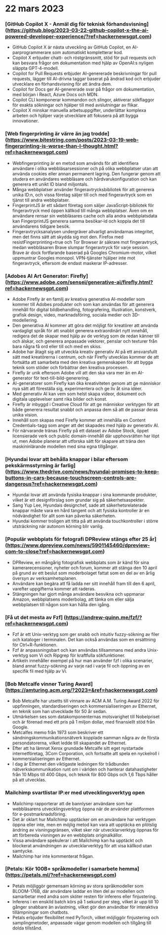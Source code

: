 
<Steps>

# 22 mars 2023

### [GitHub Copilot X - Anmäl dig för teknisk förhandsvisning] (https://github.blog/2023-03-22-github-copilot-x-the-ai-powered-developer-experience/?ref=hackernewsgpt.com)

- GitHub Copilot X är nästa utveckling av GitHub Copilot, en AI-parprogrammerare som automatiskt kompletterar kod.
- Copilot X erbjuder chatt- och röstgränssnitt, stöd för pull requests och kan besvara frågor om dokumentation med hjälp av OpenAI:s nyligen släppta GPT-4-modell.
- Copilot for Pull Requests erbjuder AI-genererade beskrivningar för pull requests, lägger till AI-drivna taggar baserat på ändrad kod och erbjuder utvecklare en förhandsvisning för att ändra dem.
- Copilot for Docs ger AI-genererade svar på frågor om dokumentation, med början i React, Azure Docs och MDN.
- Copilot CLI komponerar kommandon och slingor, aktiverar sökflaggor för exakta sökningar och hjälper till med avslutningar av flikar.
- Copilot X minskar manuella arbetsuppgifter, underlättar komplexa arbeten och hjälper varje utvecklare att fokusera på att bygga innovationer.

### [Web fingerprinting är värre än jag trodde] (https://www.bitestring.com/posts/2023-03-19-web-fingerprinting-is-worse-than-I-thought.html?ref=hackernewsgpt.com)

- Webfingerprinting är en metod som används för att identifiera användare i olika webbläsarsessioner och på olika webbplatser utan att använda cookies eller annan permanent lagring. Den fungerar genom att studera en användares webbläsare och hårdvarukonfiguration och kan generera ett unikt ID bland miljontals.
- Många webbplatser använder fingeravtrycksbibliotek för att generera unika ID:n, och vissa företag säljer till och med fingeravtryck som en tjänst till andra webbplatser.
- FingerprintJS är ett sådant företag som säljer JavaScript-bibliotek för fingeravtryck med öppen källkod till många webbplatser. Även om en användare rensar sin webbläsares cache och alla andra webbplatsdata kan FingerprintJS generera samma besökar-id och koppla det till användarens tidigare besök.
- Fingeravtrycksanalysen undergräver allvarligt användarnas integritet, men det finns sätt att skydda sig mot den. Firefox med resistFingerprinting=true och Tor Browser är säkrare mot fingeravtryck, medan webbläsaren Brave slumpar fingeravtryck för varje session. Brave är dock fortfarande baserad på Googles Chromium-motor, vilket uppmuntrar Googles monopol. VPN-tjänster hjälper inte mot fingeravtryck, eftersom de endast maskerar IP-adresser.

### [Adobes AI Art Generator: Firefly] (https://www.adobe.com/sensei/generative-ai/firefly.html?ref=hackernewsgpt.com)

- Adobe Firefly är en familj av kreativa generativa AI-modeller som kommer till Adobes produkter och som kan användas för att generera innehåll för digital bildbehandling, fotografering, illustration, konstverk, grafisk design, video, marknadsföring, sociala medier och 3D-modellering.
- Den generativa AI kommer att göra det möjligt för kreatörer att använda vardagligt språk för att snabbt generera extraordinärt nytt innehåll, redigera det de skapar med hjälp av de verktyg som de redan känner till och älskar, och generera anpassade vektorer, penslar och texturer från bara några få ord eller till och med en skiss.
- Adobe har åtagit sig att utveckla kreativ generativ AI på ett ansvarsfullt sätt med kreatörerna i centrum, och när Firefly utvecklas kommer de att fortsätta att samarbeta med den kreativa gemenskapen för att bygga teknik som stöder och förbättrar den kreativa processen.
- Firefly är unik eftersom Adobe vill att den ska vara mer än en AI-generator för text-till-bild-generering.
- AI-generatorer som Firefly kan öka kreativiteten genom att ge människor nya sätt att föreställa sig, experimentera och ge liv åt sina idéer.
- Med generativ AI kan vem som helst skapa videor, dokument och digitala upplevelser samt rika bilder och konst.
- Firefly är inbyggd i Creative Cloud för att ge människor verktygen för att både generera resultat snabbt och anpassa dem så att de passar deras unika vision.
- Innehåll som skapas med Firefly kommer att innehålla en Content Credentials-tagg som anger att det skapades med hjälp av generativ AI.
- För närvarande tränas Firefly på ett dataset av Adobe Stock, öppet licensierade verk och public domain-innehåll där upphovsrätten har löpt ut, men Adobe planerar att utforska sätt för skapare att träna den maskininlärande modellen med sina egna tillgångar.

### [Hyundai lovar att behålla knappar i bilar eftersom pekskärmsstyrning är farlig] (https://www.thedrive.com/news/hyundai-promises-to-keep-buttons-in-cars-because-touchscreen-controls-are-dangerous?ref=hackernewsgpt.com)

- Hyundai lovar att använda fysiska knappar i sina kommande produkter, vilket är ett designförslag som grundar sig på säkerhetsaspekter.
- Sang Yup Lee, Hyundais designchef, sade att säkerhetsrelaterade knappar måste vara en hård tangent och att fysiska kontroller är en nödvändighet för allt som kan påverka säkerheten.
- Hyundai kommer troligen att titta på att använda touchkontroller i större utsträckning när autonom körning blir vanlig.

### [Populär webbplats för fotografi DPReview stängs efter 25 år] (https://www.dpreview.com/news/5901145460/dpreview-com-to-close?ref=hackernewsgpt.com)

- DPReview, en mångårig fotografisk webbplats som är känd för sina kamerarecensioner, nyheter och forum, kommer att stänga den 10 april på grund av ett beslut som moderbolaget fattat som en del av en årlig översyn av verksamhetsplanen.
- Användare kan begära att få ladda ner sitt innehåll fram till den 6 april, varefter uppgifterna kommer att raderas.
- Stängningen har gjort många användare besvikna och uppmanar Amazon, webbplatsens moderbolag, att tänka om eller sälja webbplatsen till någon som kan hålla den igång.

### [Få ut det mesta av Fzf] (https://andrew-quinn.me/fzf/?ref=hackernewsgpt.com)

- Fzf är ett Unix-verktyg som ger snabb och intuitiv fuzzy-sökning av filer och kataloger i terminalen. Det kan också användas som en ersättning för Ctrl+R-funktionen.
- Fzf är anpassningsbart och kan användas tillsammans med andra Unix-verktyg som Vi och Ripgrep för kraftfulla sökfunktioner.
- Artikeln innehåller exempel på hur man använder fzf i olika scenarier, bland annat fuzzy-sökning av varje rad i varje fil och öppning av en specifik fil med hjälp av Vi.

### [Bob Metcalfe vinner Turing Award] (https://amturing.acm.org/?2023=&ref=hackernewsgpt.com)

- Bob Metcalfe har utsetts till vinnare av ACM A.M. Turing Award 2022 för uppfinningen, standardiseringen och kommersialiseringen av Ethernet, en teknik som han utvecklade för 50 år sedan.
- Utmärkelsen ses som datakomponenternas motsvarighet till Nobelpriset och är förenad med ett pris på 1 miljon dollar, med finansiellt stöd från Google.
- Metcalfes memo från 1973 som beskriver ett sändningskommunikationsnätverk kopplade samman några av de första persondatorerna, vilket ledde till skapandet av Ethernet.
- Efter att ha lämnat Xerox grundade Metcalfe sitt eget nystartade internetföretag, 3Com Corporation, och fortsatte att spela en nyckelroll i kommersialiseringen av Ethernet.
- I dag är Ethernet den viktigaste ledningen för trådbunden nätverkskommunikation runt om i världen och hanterar datahastigheter från 10 Mbps till 400 Gbps, och teknik för 800 Gbps och 1,6 Tbps håller på att utvecklas.

### Mailchimp svartlistar IP:er med utvecklingsverktyg open

- Mailchimp rapporterar att de bannlyser användare som har webbläsarens utvecklingsverktyg öppna när de använder plattformen för e-postmarknadsföring.
- Det är oklart hur Mailchimp upptäcker om en användare har verktygen öppna eller inte, men en möjlig metod kan vara att upptäcka en plötslig ändring av visningsgränsen, vilket sker när utvecklarverktyg öppnas för att förbereda visningen av en webbplats originalkällor.
- Vissa användare spekulerar i att Mailchimp kan ha upptäckt och blockerat användningen av utvecklarverktyg för att visa källkod utan samtycke.
- Mailchimp har inte kommenterat frågan.

### [Petals: Kör 100B+ språkmodeller i samarbete hemma] (https://petals.ml/?ref=hackernewsgpt.com)

- Petals möjliggör gemensam körning av stora språkmodeller som BLOOM-176B, där användare laddar en liten del av modellen och samarbetar med andra som sköter resten för inferens eller finjustering.
- Inferens i en enskild batch körs på 1 sekund per steg, vilket är upp till 10 gånger snabbare än avlastning, vilket gör den användbar för interaktiva tillämpningar som chatbots.
- Petals erbjuder flexibilitet med PyTorch, vilket möjliggör finjustering och samplingmetoder, anpassade vägar genom modellen och tillgång till dolda tillstånd.

</Steps>
